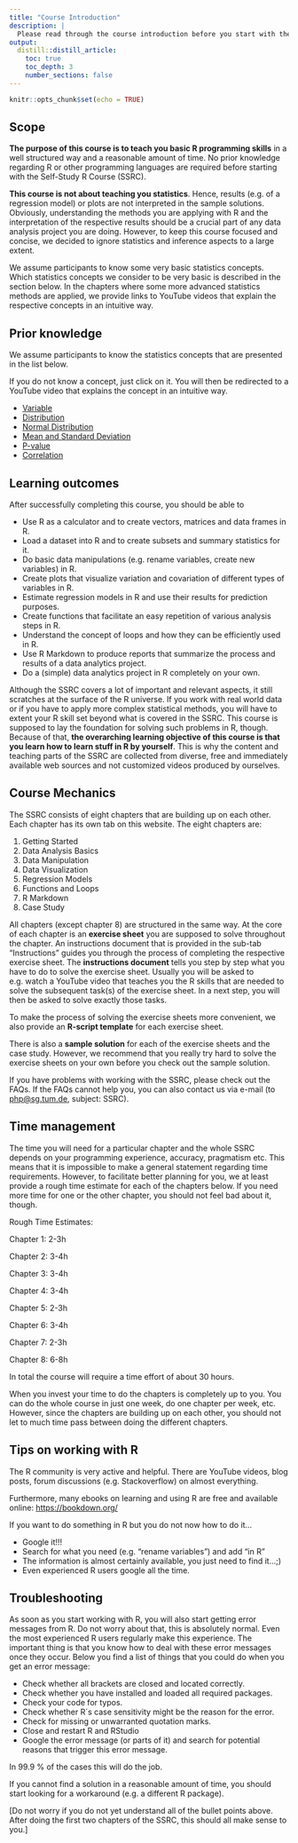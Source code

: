 ```yaml
---
title: "Course Introduction"
description: |
  Please read through the course introduction before you start with the first chapter.
output:
  distill::distill_article:
    toc: true
    toc_depth: 3
    number_sections: false
---
```


```r
knitr::opts_chunk$set(echo = TRUE)
```


## Scope

**The purpose of this course is to teach you basic R programming skills** in a well structured way and a reasonable amount of time. No prior knowledge regarding R or other programming languages are required before starting with the Self-Study R Course (SSRC).  

**This course is not about teaching you statistics**. Hence, results (e.g. of a regression model) or plots are not interpreted in the sample solutions. Obviously, understanding the methods you are applying with R and the interpretation of the respective results should be a crucial part of any data analysis project you are doing. However, to keep this course focused and concise, we decided to ignore statistics and inference aspects to a large extent. 

We assume participants to know some very basic statistics concepts. Which statistics concepts we consider to be very basic is described in the section below. In the chapters where some more advanced statistics methods are applied, we provide links to YouTube videos that explain the respective concepts in an intuitive way. 

## Prior knowledge

We assume participants to know the statistics concepts that are presented in the list below. 

If you do not know a concept, just click on it. You will then be redirected to a YouTube video that explains the concept in an intuitive way.

* [Variable](https://www.youtube.com/watch?v=ZxV-kf0yBss)
* [Distribution](https://www.youtube.com/watch?v=oI3hZJqXJuc)
* [Normal Distribution](https://www.youtube.com/watch?v=rzFX5NWojp0)
* [Mean and Standard Deviation](https://www.youtube.com/watch?v=SzZ6GpcfoQY)
* [P-value](https://www.youtube.com/watch?v=vemZtEM63GY)
* [Correlation](https://www.youtube.com/watch?v=qC9_mohleao)

## Learning outcomes

After successfully completing this course, you should be able to

* Use R as a calculator and to create vectors, matrices and data frames in R.
* Load a dataset into R and to create subsets and summary statistics for it.
* Do basic data manipulations (e.g. rename variables, create new variables) in R.
*	Create plots that visualize variation and covariation of different types of variables in R.
* Estimate regression models in R and use their results for prediction purposes.
* Create functions that facilitate an easy repetition of various analysis steps in R. 
* Understand the concept of loops and how they can be efficiently used in R. 
* Use R Markdown to produce reports that summarize the process and results of a data analytics project.
* Do a (simple) data analytics project in R completely on your own. 

Although the SSRC covers a lot of important and relevant aspects, it still scratches at the surface of the R universe. If you work with real world data or if you have to apply more complex statistical methods, you will have to extent your R skill set beyond what is covered in the SSRC. This course is supposed to lay the foundation for solving such problems in R, though. Because of that, **the overarching learning objective of this course is that you learn how to learn stuff in R by yourself**. This is why the content and teaching parts of the SSRC are collected from diverse, free and immediately available web sources and not customized videos produced by ourselves.   

## Course Mechanics 

The SSRC consists of eight chapters that are building up on each other. Each chapter has its own tab on this website. The eight chapters are:

1. Getting Started
2. Data Analysis Basics
3. Data Manipulation
4. Data Visualization
5. Regression Models
6. Functions and Loops
7. R Markdown
8. Case Study 

All chapters (except chapter 8) are structured in the same way. At the core of each chapter is an **exercise sheet** you are supposed to solve throughout the chapter. An instructions document that is provided in the sub-tab "Instructions" guides you through the process of completing the respective exercise sheet. The **instructions document** tells you step by step what you have to do to solve the exercise sheet. Usually you will be asked to e.g. watch a YouTube video that teaches you the R skills that are needed to solve the subsequent task(s) of the exercise sheet. In a next step, you will then be asked to solve exactly those tasks. 

To make the process of solving the exercise sheets more convenient, we also provide an **R-script template** for each exercise sheet.

There is also a **sample solution** for each of the exercise sheets and the case study. However, we recommend that you really try hard to solve the exercise sheets on your own before you check out the sample solution.  

If you have problems with working with the SSRC, please check out the FAQs. If the FAQs cannot help you, you can also contact us via e-mail (to [php@sg.tum.de](mailto:php@sg.tum.de), subject: SSRC).

## Time management

The time you will need for a particular chapter and the whole SSRC depends on your programming experience, accuracy, pragmatism etc. This means that it is impossible to make a general statement regarding time requirements. However, to facilitate better planning for you, we at least provide a rough time estimate for each of the chapters below. If you need more time for one or the other chapter, you should not feel bad about it, though. 

Rough Time Estimates: 

Chapter 1: 2-3h

Chapter 2: 3-4h

Chapter 3: 3-4h

Chapter 4: 3-4h

Chapter 5: 2-3h

Chapter 6: 3-4h

Chapter 7: 2-3h

Chapter 8: 6-8h

In total the course will require a time effort of about 30 hours. 

When you invest your time to do the chapters is completely up to you. You can do the whole course in just one week, do one chapter per week, etc. However, since the chapters are building up on each other, you should not let to much time pass between doing the different chapters.

## Tips on working with R

The R community is very active and helpful. There are YouTube videos, blog posts, forum discussions (e.g. Stackoverflow) on almost everything.

Furthermore, many ebooks on learning and using R are free and available online: [https://bookdown.org/](https://bookdown.org/)

If you want to do something in R but you do not now how to do it...

* Google it!!!
* Search for what you need (e.g. “rename variables”) and add “in R”
* The information is almost certainly available, you just need to find it…;)
* Even experienced R users google all the time.


## Troubleshooting

As soon as you start working with R, you will also start getting error messages from R. Do not worry about that, this is absolutely normal. Even the most experienced R users regularly make this experience. The important thing is that you know how to deal with these error messages once they occur. Below you find a list of things that you could do when you get an error message:

* Check whether all brackets are closed and located correctly.
* Check whether you have installed and loaded all required packages.
* Check your code for typos.
* Check whether R´s case sensitivity might be the reason for the error.
* Check for missing or unwarranted quotation marks.
* Close and restart R and RStudio
* Google the error message (or parts of it) and search for potential reasons that trigger this error message.

In 99.9 % of the cases this will do the job. 

If you cannot find a solution in a reasonable amount of time, you should start looking for a workaround (e.g. a different R package).

[Do not worry if you do not yet understand all of the bullet points above. After doing the first two chapters of the SSRC, this should all make sense to you.]

